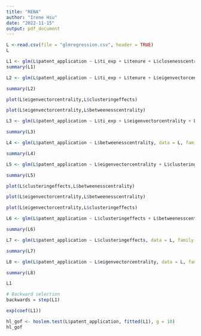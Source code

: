 ```yaml
---
title: "RENA"
author: "Irene Hsu"
date: "2022-11-15"
output: pdf_document
---
```


```r
L <-read.csv(file = "glmregression.csv", header = TRUE)
L
```


```r
L1 <- glm(L$patent_application ~ L$ti_exp + L$tenure + L$closenesscentrality + L$eigenvectorcentrality + L$clusteringeffects + L$betweenesscentrality, data = L, family = "binomial")
summary(L1)
```

```r
L2 <- glm(L$patent_application ~ L$ti_exp + L$tenure + L$eigenvectorcentrality + L$clusteringeffects + L$betweenesscentrality, data = L, family = "binomial")

summary(L2)
```
```r
plot(L$eigenvectorcentrality,L$clusteringeffects)
```
```r
plot(L$eigenvectorcentrality,L$betweenesscentrality)

```

```r
L3 <- glm(L$patent_application ~ L$ti_exp + L$eigenvectorcentrality + L$clusteringeffects + L$betweenesscentrality, data = L, family = "binomial")

summary(L3)
```

```r
L4 <- glm(L$patent_application ~ L$betweenesscentrality, data = L, family = "binomial")

summary(L4)
```

```r
L5 <- glm(L$patent_application ~ L$eigenvectorcentrality + L$clusteringeffects + L$betweenesscentrality, data = L, family = "binomial")

summary(L5)
```

```r
plot(L$clusteringeffects,L$betweenesscentrality)
```

```r
plot(L$eigenvectorcentrality,L$betweenesscentrality)
```

```r
plot(L$eigenvectorcentrality,L$clusteringeffects)
```

```r
L6 <- glm(L$patent_application ~ L$clusteringeffects + L$betweenesscentrality, data = L, family = "binomial")

summary(L6)
```

```r
L7 <- glm(L$patent_application ~ L$clusteringeffects, data = L, family = "binomial")

summary(L7)
```

```r
L8 <- glm(L$patent_application ~ L$eigenvectorcentrality, data = L, family = "binomial")

summary(L8)
```
```r
L1
```

```r
# Backward selection
backwards = step(L1)
```


```r
exp(coef(L1))
```

```r
hl_gof <- hoslem.test(L$patent_application, fitted(L1), g = 10)
hl_gof
```

